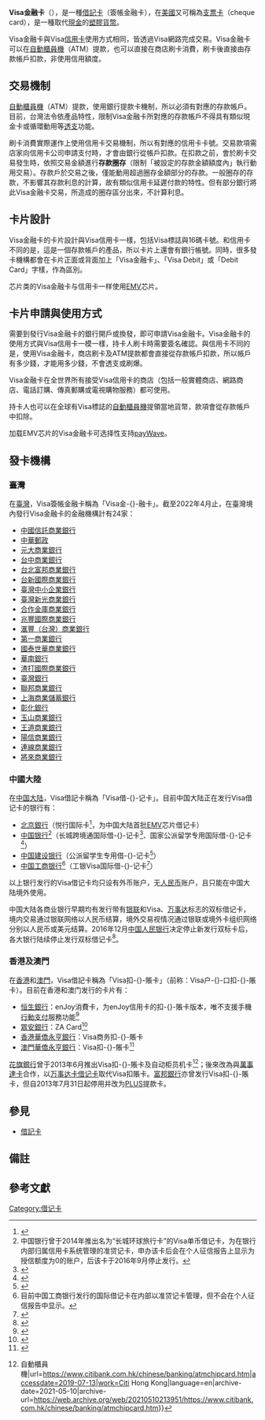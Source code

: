 {{NoteTA
|G1=IT
|1=zh-cn:借记卡; zh-sg:借记卡; zh-tw:簽帳金融卡; zh-hk:扣賬卡; zh-mo:扣賬卡
|2=zh-cn:借记卡; zh-tw:金融卡; zh-hk:銀行卡;
}}
{{Globalize/Chinese|time=2017-11-05T13:06:51+00:00}}
'''Visa金融卡'''（{{lang-en|'''Visa Debit'''}}），是一種[[借記卡|借記卡]]（簽帳金融卡），在[[美國|美國]]又可稱為[[支票卡|支票卡]]（cheque card），是一種取代[[現金|現金]]的[[塑膠貨幣|塑膠貨幣]]。

Visa金融卡與Visa[[信用卡|信用卡]]使用方式相同，皆透過Visa網路完成交易。Visa金融卡可以在[[自動櫃員機|自動櫃員機]]（ATM）提款，也可以直接在商店刷卡消費，刷卡後直接由存款帳戶扣款，非使用信用額度。

== 交易機制 ==
[[自動櫃員機|自動櫃員機]]（ATM）提款，使用銀行提款卡機制，所以必須有對應的存款帳戶。目前，台灣法令依產品特性，限制Visa金融卡所對應的存款帳戶不得具有類似現金卡或循環動用等[[銀行透支|透支]]功能。

刷卡消費實際運作上使用信用卡交易機制，所以有對應的信用卡卡號。交易款項需店家向信用卡公司申請支付時，才會由銀行從帳戶扣款。在扣款之前，會於刷卡交易發生時，依照交易金額進行'''存款圈存'''（限制「被設定的存款金額額度內」執行動用交易）。存款戶於交易之後，僅能動用超過圈存金額部分的存款。一般圈存的存款，不影響其存款利息的計算，故有類似信用卡延遲付款的特性。但有部分銀行將此Visa金融卡交易，所造成的圈存區分出來，不計算利息。

== 卡片設計 ==
Visa金融卡的卡片設計與Visa信用卡一樣，包括Visa標誌與16碼卡號。和信用卡不同的是，這是一個存款帳戶的產品，所以卡片上還會有銀行帳號。同時，很多發卡機構都會在卡片正面或背面加上「Visa金融卡」、「Visa Debit」或「Debit Card」字樣，作為區別。

芯片类的Visa金融卡与信用卡一样使用[[EMV|EMV]]芯片。

== 卡片申請與使用方式 ==
需要到發行Visa金融卡的銀行開戶或換發，即可申請Visa金融卡。Visa金融卡的使用方式與Visa信用卡一模一樣，持卡人刷卡時需要簽名確認。與信用卡不同的是，使用Visa金融卡，商店刷卡及ATM提款都會直接從存款帳戶扣款，所以帳戶有多少錢，才能用多少錢，不會透支或刷爆。

Visa金融卡在全世界所有接受Visa信用卡的商店（包括一般實體商店、網路商店、電話訂購、傳真郵購或電視購物服務）都可使用。

持卡人也可以在全球有Visa標誌的[[自動櫃員機|自動櫃員機]]提領當地貨幣，款項會從存款帳戶中扣除。

加载EMV芯片的Visa金融卡可选择性支持[[payWave|payWave]]。

== 發卡機構 ==
=== 臺灣 ===
在[[臺灣|臺灣]]，Visa簽帳金融卡稱為「Visa金-{}-融卡」。截至2022年4月止，在臺灣境內發行Visa金融卡的金融機構計有24家：
* [[中國信託商業銀行|中國信託商業銀行]]
* [[中華郵政|中華郵政]]
* [[元大商業銀行|元大商業銀行]]
* [[台中商業銀行|台中商業銀行]]
* [[台北富邦商業銀行|台北富邦商業銀行]]
* [[台新國際商業銀行|台新國際商業銀行]]
* [[臺灣中小企業銀行|臺灣中小企業銀行]]
* [[臺灣新光商業銀行|臺灣新光商業銀行]]
* [[合作金庫商業銀行|合作金庫商業銀行]]
* [[兆豐國際商業銀行|兆豐國際商業銀行]]
* [[滙豐（台灣）商業銀行|滙豐（台灣）商業銀行]]
* [[第一商業銀行|第一商業銀行]]
* [[國泰世華商業銀行|國泰世華商業銀行]]
* [[華南銀行|華南銀行]]
* [[渣打國際商業銀行|渣打國際商業銀行]]
* [[臺灣銀行|臺灣銀行]]
* [[聯邦商業銀行|聯邦商業銀行]]
* [[上海商業儲蓄銀行|上海商業儲蓄銀行]]
* [[彰化銀行|彰化銀行]]
* [[玉山商業銀行|玉山商業銀行]]
* [[王道商業銀行|王道商業銀行]]
* [[陽信商業銀行|陽信商業銀行]]
* [[連線商業銀行|連線商業銀行]]
* [[將來商業銀行|將來商業銀行]]

=== 中國大陸 ===
在[[中国大陆|中国大陆]]，Visa借記卡稱為「Visa借-{}-记卡」。目前中国大陆正在发行Visa借记卡的银行有：
* [[北京銀行|北京銀行]]（悦行国际卡<ref>{{Cite web|title=北京银行|url=http://www.bankofbeijing.com.cn/personal/jk-chuxv.shtml#n6|accessdate=2019-07-27|work=北京银行|archive-date=2021-04-22|archive-url=https://web.archive.org/web/20210422204703/http://www.bankofbeijing.com.cn/personal/jk-chuxv.shtml#n6}}</ref>，为中国大陆首批[[EMV|EMV]]芯片借记卡）
* [[中国银行|中国银行]]<ref group="註">中国银行曾于2014年推出名为“长城环球旅行卡”的Visa单币借记卡，为在银行内部归属信用卡系统管理的准贷记卡，申办该卡后会在个人征信报告上显示为授信额度为0的账户，后该卡于2016年9月停止发行。</ref>（长城跨境通国际借-{}-记卡<ref>{{Cite web|title=长城跨境通国际借记卡|url=http://www.boc.cn/bcservice/bc2/201704/t20170426_9329829.html|accessdate=2019-07-27|work=中国银行|archive-date=2019-07-28|archive-url=https://web.archive.org/web/20190728231103/http://www.boc.cn/bcservice/bc2/201704/t20170426_9329829.html|dead-url=no}}</ref>、国家公派留学专用国际借-{}-记卡<ref>{{Cite web|title=国家公派留学专用国际借记卡|url=http://www.bankofchina.com/bcservice/bc2/201811/t20181116_14927284.html|accessdate=2019-07-27|work=中国银行|archive-date=2019-07-27|archive-url=https://web.archive.org/web/20190727075937/http://www.bankofchina.com/bcservice/bc2/201811/t20181116_14927284.html|dead-url=no}}</ref>）
* [[中国建设银行|中国建设银行]]（公派留学生专用借-{}-记卡<ref>{{Cite web|title=维萨EMV留学生专用借记卡|url=http://www.ccb.com/bj/cn/common/20190124_1548294024.html|accessdate=2019-12-19|date=2019-01-24|publisher=中国建设银行北京市分行|archive-date=2020-09-20|archive-url=https://web.archive.org/web/20200920043144/http://www.ccb.com/bj/cn/common/20190124_1548294024.html}}</ref>）
* [[中国工商银行|中国工商银行]]<ref group="註">目前中国工商银行发行的国际借记卡在内部以准贷记卡管理，但不会在个人征信报告中显示。</ref>（工银Visa国际借-{}-记卡<ref>{{Cite web|title=工行推出奥运国乒系列信用卡 国家乒乓球队代言|url=https://finance.sina.com.cn/roll/2019-09-25/doc-iicezueu8352804.shtml|accessdate=2019-12-19|date=2019-09-25|work=新浪财经|quote=据介绍，发布会上还同步发行了牡丹黑金卡和工银Visa国际借记卡两款产品。|archive-date=2020-04-21|archive-url=https://web.archive.org/web/20200421060504/https://finance.sina.com.cn/roll/2019-09-25/doc-iicezueu8352804.shtml}}</ref>）
以上银行发行的Visa借记卡均只设有外币账户，无[[人民币|人民币]]账户，且只能在中国大陆境外使用。

中国大陆各商业银行早期均有发行带有[[中国银联|银联]]和Visa、[[万事达|万事达]]标志的双标借记卡，境内交易通过银联网络以人民币结算，境外交易视情况通过银联或境外卡组织网络分别以人民币或美元结算。2016年12月[[中国人民银行|中国人民银行]]决定停止新发行双标卡后，各大银行陆续停止发行双标借记卡<ref>{{Cite web|title=双标银行卡还将存在多久？-新华网|url=http://www.xinhuanet.com//fortune/2017-05/18/c_1120995961.htm|accessdate=2019-07-13|work=www.xinhuanet.com|archive-date=2019-07-13|archive-url=https://web.archive.org/web/20190713054843/http://www.xinhuanet.com//fortune/2017-05/18/c_1120995961.htm|dead-url=no}}</ref>。

=== 香港及澳門 ===
在[[香港|香港]]和[[澳門|澳門]]，Visa借記卡稱為「Visa扣-{}-賬卡」（前称：Visa户-{}-口扣-{}-賬卡）。目前在香港和澳门发行的卡片有：
* [[恒生銀行|恒生銀行]]：enJoy消費卡，为enJoy信用卡的扣-{}-賬卡版本，唯不支援手機[[行動支付|行動支付]]服務功能<ref>{{Cite web|title=enJoy卡 消費盡享yuu積分獎賞及獨家優惠|url=https://www.hangseng.com/zh-hk/personal/cards/products/co-branded/enjoy-card/|accessdate=2020-08-01|work=恒生銀行|archive-date=2021-06-20|archive-url=https://web.archive.org/web/20210620042306/https://www.hangseng.com/zh-hk/personal/cards/products/co-branded/enjoy-card/}}</ref>
* [[眾安銀行|眾安銀行]]：ZA Card<ref>{{Cite web|title=ZA Card 香港第一張自訂卡號的Visa卡|url=https://bank.za.group/hk/za-card|accessdate=2020-10-19|work=眾安銀行|archive-date=2021-06-19|archive-url=https://web.archive.org/web/20210619084753/https://bank.za.group/hk/za-card/}}</ref>
* [[華僑永亨銀行_(香港)|香港華僑永亨銀行]]：Visa商务扣-{}-賬卡
* [[華僑永亨銀行_(澳門)|澳門華僑永亨銀行]]：Visa扣-{}-賬卡<ref>{{Cite web|title=VISA 扣賬卡|url=https://www.ocbcwhmac.com/chi/card/debitcard.html|accessdate=2019-07-13|work=澳門華僑永亨銀行|archive-date=2022-03-14|archive-url=https://web.archive.org/web/20220314030055/https://www.ocbcwhmac.com/chi/card/debitcard.html}}</ref>
[[花旗銀行|花旗銀行]]曾于2013年6月推出Visa扣-{}-賬卡及自动柜员机卡<ref>{{Cite web|title=晶片提款卡 {{!}} 自動櫃員機|url=https://www.citibank.com.hk/chinese/banking/atmchipcard.htm|accessdate=2019-07-13|work=Citi Hong Kong|language=en|archive-date=2021-05-10|archive-url=https://web.archive.org/web/20210510213951/https://www.citibank.com.hk/chinese/banking/atmchipcard.htm}}</ref>；後來改為與[[萬事達卡|萬事達卡]]合作，以[[万事达卡借记卡|万事达卡借记卡]]取代Visa扣賬卡。[[富邦銀行（香港）|富邦銀行]]亦曾发行Visa扣-{}-賬卡，但自2013年7月31日起停用并改为[[PLUS|PLUS]]提款卡。

== 參見 ==
* [[借記卡|借記卡]]

==備註==
{{noteFoot}}

== 參考文獻 ==
{{reflist}}
{{银行卡}}
[[Category:借记卡|Category:借记卡]]